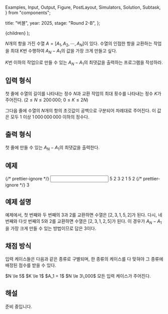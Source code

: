   Examples,
  Input,
  Output,
  Figure,
  PostLayout,
  Simulators,
  Solution,
  Subtask,
} from "components";

  title: "버블",
  year: 2025,
  stage: "Round 2-B",
};

  <PostLayout meta={meta}>{children}</PostLayout>
);

$N$개의 항을 가진 수열
$A = \left[ A_1, A_2, \cdots, A_N \right]$이 있다.
수열의 인접한 항을 교환하는 작업을 최대 $K$번 수행하여
$A_N - A_1$의 값을 가장 크게 만들고 싶다.

$K$번 이하의 작업으로 만들 수 있는 $A_N - A_1$의 최댓값을
출력하는 프로그램을 작성하라.

## 입력 형식

첫 줄에 수열의 길이를 나타내는 정수 $N$과
교환 작업의 최대 횟수를 나타내는 정수 $K$가 주어진다.
($2 \le N \le 200\,000;$ $0 \le K \le 2N$)

그다음 줄에 수열의 $N$개의 항의 초깃값이 공백으로 구분되어 차례대로 주어진다.
이 값은 모두 $1$ 이상 $1\,000\,000\,000$ 이하의 정수다.

## 출력 형식

첫 줄에 만들 수 있는 $A_N - A_1$의 최댓값을 출력한다.

## 예제

<Examples>
  {/* prettier-ignore */}
  <Input>
5 2
3 2 1 5 2
  </Input>
  {/* prettier-ignore */}
  <Output>
3
  </Output>
</Examples>

## 예제 설명

예제에서, 첫 번째와 두 번째의 $3$과 $2$를 교환하면
수열은 $[2, 3, 1, 5, 2]$가 된다.
다시, 네 번째와 다섯 번째의 $5$와 $2$를 교환하면
수열은 $[2, 3, 1, 2, 5]$가 된다.
이 경우가 $A_N - A_1$을 가장 크게 만들 수 있는 방법이므로 답은 $3$이다.

## 채점 방식

입력 케이스들은 다음과 같은 종류로 구별되며, 한 종류의 케이스를 다 맞혀야 그 종류에 배정된 점수를 받을 수 있다.

<Subtask index={1} score={17}>
  $N \le 5$
</Subtask>
<Subtask index={2} score={11}>
  $K \le 1$
</Subtask>
<Subtask index={3} score={13}>
  $A_1 = 1$
</Subtask>
<Subtask index={4} score={31}>
  $N \le 3\,000$
</Subtask>
<Subtask index={5} score={28}>
  모든 입력 케이스가 주어진다.
</Subtask>

## 해설

<Solution>
준비 중입니다.
</Solution>
